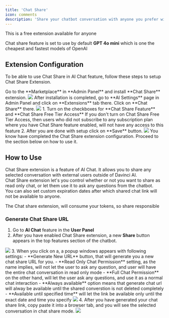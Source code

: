 ```yaml
---
title: 'Chat Share'
icon: comments
description: 'Share your chatbot conversation with anyone you prefer with just one click and have full control of its features'
---
```


<Check>
This is a free extension available for anyone
</Check>

<Info>Chat share feature is set to use by default **GPT 4o mini** which is one the cheapest and fastest models of OpenAI</Info>

## Extension Configuration
To be able to use Chat Share in AI Chat feature, follow these steps to setup Chat Share Extension.

<Steps>
  <Step title="Step 1">
    Go to the **Marketplace** in **Admin Panel** and install **Chat Share** extension.     
    <img src="/images/extensions/chat-share/share-1.png" />    
  </Step>
  <Step title="Step 2">
    After installation is completed, go to **AI Settings** page in Admin Panel and click on **Extensions** tab there. Click on **Chat Share** there. 
    <img src="/images/extensions/chat-share/share-2.png" />
  </Step>
  <Step title="Step 3">
    1. Turn on the checkboxes for **Chat Share Feature** and **Chat Share Free Tier Access** 
        <Note>If you don't turn on Chat Share Free Tier Access, then users who did not subscribe to any subscription plan where you have Chat Share feature enabled, will not have any access to this feature</Note>
    2. After you are done with setup click on **Save** button.
    <img src="/images/extensions/chat-share/share-3.png" />
  </Step>
  <Step title="Step 4">
    You know have completed the Chat Share extension configuration. Proceed to the section below on how to use it. 
  </Step>
</Steps>

## How to Use
Chat Share extension is a feature of AI Chat. It allows you to share any selected conversation with external users outside of Davinci AI. <br />
Chat Share extension let's you control whether or not you want to share as read only chat, or let them use it to ask any questions from the chatbot. <br />
You can also set custom expiration dates after which shared chat link will not be available to anyone.  

<Warning>The Chat share extension, will consume your tokens, so share responsible</Warning>

### Generate Chat Share URL
1. Go to **AI Chat** feature in the **User Panel**
2. After you have enabled Chat Share extension, a new **Share** button appears in the top features section of the chatbot. 
<img src="/images/extensions/chat-share/share-4.png" /> 
3. When you click on a, a popup windows appears with following settings:
    - **Generate New URL** button, that will generate you a new chat share URL for you. 
    - **Read Only Chat Permission** setting, as the name implies, will not let the user to ask any question, and user will have the entire chat conversation in read only mode
    - **Full Chat Permission** on the other hand, will let the user ask any questions, and use it as a normal chat interaction
    - **Always available** option means that generate chat url will alway be available until the shared converstion is not deleted completely
    - **Available until specified time** will let the link be available only until the exact date and time you specify
<img src="/images/extensions/chat-share/share-5.png" />
4. After you have generated your chat share link, copy paste it into a browser tab, and you will see the selected conversation in chat share mode.
<img src="/images/extensions/chat-share/share-6.png" />


